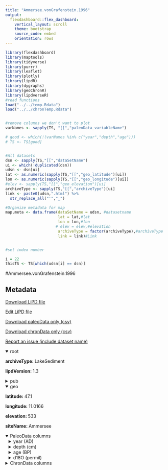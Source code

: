 ```yaml
---
title: "Ammersee.vonGrafenstein.1996"
output: 
  flexdashboard::flex_dashboard:
    vertical_layout: scroll
    theme: bootstrap
    source_code: embed
    orientation: rows
---
```


```r
library(flexdashboard)
library(maptools)
library(tidyverse)
library(purrr)
library(leaflet)
library(plotly)
library(lipdR)
library(dygraphs)
library(geoChronR)
library(lipdverseR)
#read functions
load("../../temp.Rdata")
load("../../chronTemp.Rdata")


#remove columns we don't want to plot
varNames <- sapply(TS, "[[","paleoData_variableName")

# good <- which(!(varNames %in% c("year","depth","age")))
# TS <- TS[good]


#All datasets
dsn <- sapply(TS,"[[","dataSetName")
ui <- which(!duplicated(dsn))
udsn <- dsn[ui]
lat <- as.numeric(sapply(TS,"[[","geo_latitude")[ui])
lon <- as.numeric(sapply(TS,"[[","geo_longitude")[ui])
#elev <- sapply(TS,"[[","geo_elevation")[ui]
archiveType <- sapply(TS,"[[","archiveType")[ui]
link <- paste0(udsn,".html") %>% 
  str_replace_all("'","_")

#Organize metadata for map
map.meta <- data.frame(dataSetName = udsn, #datasetname
                       lat = lat,#lat
                       lon = lon,#lon
                      # elev = elev,#elevation
                       archiveType = factor(archiveType),#archiveType
                       link = link)#Link


#set index number

i = 22
thisTS <- TS[which(udsn[i] == dsn)]
```
#Ammersee.vonGrafenstein.1996

Metadata {.sidebar}
-------------------------------------
[Download LiPD file](Ammersee.vonGrafenstein.1996.lpd)
            

[Edit LiPD file](http://lipd.net/playground?source=http://lipdverse.org/globalHolocene/0_25_5/Ammersee.vonGrafenstein.1996.lpd)
            

[Download paleoData only (csv)](Ammersee.vonGrafenstein.1996.csv)
            

[Download chronData only (csv)](Ammersee.vonGrafenstein.1996-chron.csv)
            

[Report an issue (include dataset name)](https://github.com/nickmckay/LiPDverse/issues)

<details open style="margin-left: 0px">
<summary>root</summary>
<p style="margin-left: 0px"><strong>archiveType: </strong>LakeSediment
<p style="margin-left: 0px"><strong>lipdVersion: </strong>1.3
</details>
<details>
<summary>pub</summary>
<details style="margin-left: 10px">
<summary>pub1</summary>
<p style="margin-left: 10px"><strong>author: </strong>list(list(name = "von Grafenstein, Ulrich"), list(name = "Erlenkeuser, Helmut"), list(name = "Mueller, Jens"), list(name = "Trimborn, Peter"), list(name = "Alefs, Joachim"))
<p style="margin-left: 10px"><strong>journal: </strong>Geochimica et Cosmochimica Acta
<p style="margin-left: 10px"><strong>volume: </strong>60
<p style="margin-left: 10px"><strong>pages: </strong>4025-4036
<p style="margin-left: 10px"><strong>title: </strong>A 200 year mid-European air temperature record preserved in lake sediments: An extension of the δ18Op-air temperature relation into the past
</details>
<details style="margin-left: 10px">
<summary>pub2</summary>
<p style="margin-left: 10px"><strong>author: </strong>list(list(name = NA))
</details>
</details>
<details open style="margin-left: 0px">
<summary>geo</summary>
<p style="margin-left: 0px"><strong>latitude: </strong>47.1
<p style="margin-left: 0px"><strong>longitude: </strong>11.0166
<p style="margin-left: 0px"><strong>elevation: </strong>533
<p style="margin-left: 0px"><strong>siteName: </strong>Ammersee
</details>
<details open>
<summary>PaleoData columns</summary>
<details style="margin-left: 10px">
<summary>year (AD)</summary>
<p style="margin-left: 10px"><strong>TSid: </strong>MATe1bac2fad0
<p style="margin-left: 10px"><strong>variableName: </strong>year
<p style="margin-left: 10px"><strong>units: </strong>AD
<p style="margin-left: 10px"><strong>description: </strong>Year AD
</details>
<details style="margin-left: 10px">
<summary>depth (cm)</summary>
<p style="margin-left: 10px"><strong>TSid: </strong>MAT887ebe2143
<p style="margin-left: 10px"><strong>variableName: </strong>depth
<p style="margin-left: 10px"><strong>units: </strong>cm
<p style="margin-left: 10px"><strong>description: </strong>depth
</details>
<details style="margin-left: 10px">
<summary>age (BP)</summary>
<p style="margin-left: 10px"><strong>TSid: </strong>WEBfc08b8a1
<p style="margin-left: 10px"><strong>variableName: </strong>age
<p style="margin-left: 10px"><strong>units: </strong>BP
</details>
<details style="margin-left: 10px">
<summary>d18O (permil)</summary>
<p style="margin-left: 10px"><strong>TSid: </strong>LS96VOAM01
<p style="margin-left: 10px"><strong>variableName: </strong>d18O
<p style="margin-left: 10px"><strong>units: </strong>permil
<p style="margin-left: 10px"><strong>description: </strong>carbonate
<p style="margin-left: 10px"><strong>useInGlobalTemperatureAnalysis: </strong>TRUE
<details>
<summary>interpretation</summary>
<details style="margin-left: 20px">
<summary>1</summary>
<p style="margin-left: 20px"><strong>basis: </strong>the response of d180L to the temperature controlled variations in d18Op will be characteristic for each lake and, therefore, must be evaluated by hydrological investigations for any lake used for paleoclimatic reconstructions...d18OL of Lake Ammersee proved to be sensitive to mean air temperature variations with periods higher than 10 years and amplitudes larger than 0.3 Kelvin.
<p style="margin-left: 20px"><strong>direction: </strong>positive
<p style="margin-left: 20px"><strong>scope: </strong>climate
<p style="margin-left: 20px"><strong>variable: </strong>T
<p style="margin-left: 20px"><strong>variableDetail: </strong>air@surface
</details>
<details style="margin-left: 20px">
<summary>2</summary>
<p style="margin-left: 20px"><strong>basis: </strong>monitoring of lake and inflow waters
<p style="margin-left: 20px"><strong>coefficient: </strong>NA
<p style="margin-left: 20px"><strong>direction: </strong>positive
<p style="margin-left: 20px"><strong>equilibriumEvidence: </strong>see above
<p style="margin-left: 20px"><strong>fraction: </strong>NA
<p style="margin-left: 20px"><strong>inferredMaterial: </strong>lake water
<p style="margin-left: 20px"><strong>integrationTime: </strong>2.7
<p style="margin-left: 20px"><strong>integrationTimeBasis: </strong>lake residence time claculations
<p style="margin-left: 20px"><strong>integrationTimeUnits: </strong>Years
<p style="margin-left: 20px"><strong>rank: </strong>1
<p style="margin-left: 20px"><strong>scope: </strong>isotope
<p style="margin-left: 20px"><strong>variable: </strong>P_isotope
</details>
<details style="margin-left: 20px">
<summary>3</summary>
<p style="margin-left: 20px"><strong>coefficient: </strong>NA
<p style="margin-left: 20px"><strong>equilibriumEvidence: </strong>see above
<p style="margin-left: 20px"><strong>fraction: </strong>NA
<p style="margin-left: 20px"><strong>inferredMaterial: </strong>lake water
<p style="margin-left: 20px"><strong>integrationTime: </strong>2.7
<p style="margin-left: 20px"><strong>integrationTimeBasis: </strong>lake residence time claculations
<p style="margin-left: 20px"><strong>integrationTimeUnits: </strong>Years
<p style="margin-left: 20px"><strong>rank: </strong>NA
<p style="margin-left: 20px"><strong>scope: </strong>isotope
</details>
<details style="margin-left: 20px">
<summary>4</summary>
<p style="margin-left: 20px"><strong>coefficient: </strong>NA
<p style="margin-left: 20px"><strong>equilibriumEvidence: </strong>see above
<p style="margin-left: 20px"><strong>fraction: </strong>NA
<p style="margin-left: 20px"><strong>inferredMaterial: </strong>lake water
<p style="margin-left: 20px"><strong>integrationTime: </strong>2.7
<p style="margin-left: 20px"><strong>integrationTimeBasis: </strong>lake residence time claculations
<p style="margin-left: 20px"><strong>integrationTimeUnits: </strong>Years
<p style="margin-left: 20px"><strong>rank: </strong>NA
<p style="margin-left: 20px"><strong>scope: </strong>isotope
</details>
</details>
</details>
<details>
<summary>ChronData columns</summary>
<details style="margin-left: 10px">
<summary>depth (cm)</summary>
<p style="margin-left: 10px"><strong>TSid: </strong>chron1
<p style="margin-left: 10px"><strong>variableName: </strong>depth
<p style="margin-left: 10px"><strong>units: </strong>cm
<p style="margin-left: 10px"><strong>description: </strong>midpoint depth
</details>
<details style="margin-left: 10px">
<summary>age (yr BP)</summary>
<p style="margin-left: 10px"><strong>TSid: </strong>chron15
<p style="margin-left: 10px"><strong>variableName: </strong>age
<p style="margin-left: 10px"><strong>units: </strong>yr BP
<p style="margin-left: 10px"><strong>description: </strong>years before 1950 (calibrated age, or ages that dont need calibration)
</details>
<details style="margin-left: 10px">
<summary>age14C (yr14C BP)</summary>
<p style="margin-left: 10px"><strong>TSid: </strong>chron2
<p style="margin-left: 10px"><strong>variableName: </strong>age14C
<p style="margin-left: 10px"><strong>units: </strong>yr14C BP
<p style="margin-left: 10px"><strong>description: </strong>14C years before 1950
</details>
<details style="margin-left: 10px">
<summary>age14Cuncertainty (yr14C BP)</summary>
<p style="margin-left: 10px"><strong>TSid: </strong>chron3
<p style="margin-left: 10px"><strong>variableName: </strong>age14Cuncertainty
<p style="margin-left: 10px"><strong>units: </strong>yr14C BP
<p style="margin-left: 10px"><strong>description: </strong>14C years uncertainty
</details>
<details style="margin-left: 10px">
<summary>fractionModern (unitless)</summary>
<p style="margin-left: 10px"><strong>TSid: </strong>chron4
<p style="margin-left: 10px"><strong>variableName: </strong>fractionModern
<p style="margin-left: 10px"><strong>units: </strong>unitless
<p style="margin-left: 10px"><strong>description: </strong>fraction of modern 14C activity
</details>
<details style="margin-left: 10px">
<summary>fractionModernUncertainty (unitless)</summary>
<p style="margin-left: 10px"><strong>TSid: </strong>chron5
<p style="margin-left: 10px"><strong>variableName: </strong>fractionModernUncertainty
<p style="margin-left: 10px"><strong>units: </strong>unitless
<p style="margin-left: 10px"><strong>description: </strong>fraction of modern 14C activity uncertainty
</details>
<details style="margin-left: 10px">
<summary>delta13C (permil)</summary>
<p style="margin-left: 10px"><strong>TSid: </strong>chron6
<p style="margin-left: 10px"><strong>variableName: </strong>delta13C
<p style="margin-left: 10px"><strong>units: </strong>permil
<p style="margin-left: 10px"><strong>description: </strong>delta13C of material analyzed for 14C
</details>
<details style="margin-left: 10px">
<summary>delta13Cuncertainty (permil)</summary>
<p style="margin-left: 10px"><strong>TSid: </strong>chron7
<p style="margin-left: 10px"><strong>variableName: </strong>delta13Cuncertainty
<p style="margin-left: 10px"><strong>units: </strong>permil
<p style="margin-left: 10px"><strong>description: </strong>delta13C uncertainty
</details>
<details style="margin-left: 10px">
<summary>thickness (cm)</summary>
<p style="margin-left: 10px"><strong>TSid: </strong>chron8
<p style="margin-left: 10px"><strong>variableName: </strong>thickness
<p style="margin-left: 10px"><strong>units: </strong>cm
<p style="margin-left: 10px"><strong>description: </strong>thickness of sample (along depth axis)
</details>
<details style="margin-left: 10px">
<summary>labID (unitless)</summary>
<p style="margin-left: 10px"><strong>TSid: </strong>chron9
<p style="margin-left: 10px"><strong>variableName: </strong>labID
<p style="margin-left: 10px"><strong>units: </strong>unitless
<p style="margin-left: 10px"><strong>description: </strong>laboratory ID from radiocarbon facility
</details>
<details style="margin-left: 10px">
<summary>materialDated (unitless)</summary>
<p style="margin-left: 10px"><strong>TSid: </strong>chron10
<p style="margin-left: 10px"><strong>variableName: </strong>materialDated
<p style="margin-left: 10px"><strong>units: </strong>unitless
<p style="margin-left: 10px"><strong>description: </strong>material analyzed
</details>
<details style="margin-left: 10px">
<summary>activity (Bq g1)</summary>
<p style="margin-left: 10px"><strong>TSid: </strong>chron11
<p style="margin-left: 10px"><strong>variableName: </strong>activity
<p style="margin-left: 10px"><strong>units: </strong>Bq g1
<p style="margin-left: 10px"><strong>description: </strong>210Pb, 239+240Pu or 137Cs activity
</details>
<details style="margin-left: 10px">
<summary>activityUncertainty (Bq g1)</summary>
<p style="margin-left: 10px"><strong>TSid: </strong>chron12
<p style="margin-left: 10px"><strong>variableName: </strong>activityUncertainty
<p style="margin-left: 10px"><strong>units: </strong>Bq g1
<p style="margin-left: 10px"><strong>description: </strong>210Pb, 239+240Pu or 137Cs activity uncertainty
</details>
<details style="margin-left: 10px">
<summary>supportedActivity (unitless)</summary>
<p style="margin-left: 10px"><strong>TSid: </strong>chron13
<p style="margin-left: 10px"><strong>variableName: </strong>supportedActivity
<p style="margin-left: 10px"><strong>units: </strong>unitless
<p style="margin-left: 10px"><strong>description: </strong>Y if supported 210Pb activity, N if unsupported 210Pb activity
</details>
<details style="margin-left: 10px">
<summary>x210PbModel (unitless)</summary>
<p style="margin-left: 10px"><strong>TSid: </strong>chron14
<p style="margin-left: 10px"><strong>variableName: </strong>x210PbModel
<p style="margin-left: 10px"><strong>units: </strong>unitless
<p style="margin-left: 10px"><strong>description: </strong>model used to convert 210Pb activity to age (e.g., constant rate of supply)
</details>
<details style="margin-left: 10px">
<summary>ageUncertainty (yr BP)</summary>
<p style="margin-left: 10px"><strong>TSid: </strong>chron16
<p style="margin-left: 10px"><strong>variableName: </strong>ageUncertainty
<p style="margin-left: 10px"><strong>units: </strong>yr BP
<p style="margin-left: 10px"><strong>description: </strong>uncertainty in age
</details>
<details style="margin-left: 10px">
<summary>reservoirAge14C (yr14C BP)</summary>
<p style="margin-left: 10px"><strong>TSid: </strong>chron17
<p style="margin-left: 10px"><strong>variableName: </strong>reservoirAge14C
<p style="margin-left: 10px"><strong>units: </strong>yr14C BP
<p style="margin-left: 10px"><strong>description: </strong>14C reservoir age
</details>
<details style="margin-left: 10px">
<summary>reservoirAge14CUncertainty (yr14C BP)</summary>
<p style="margin-left: 10px"><strong>TSid: </strong>chron18
<p style="margin-left: 10px"><strong>variableName: </strong>reservoirAge14CUncertainty
<p style="margin-left: 10px"><strong>units: </strong>yr14C BP
<p style="margin-left: 10px"><strong>description: </strong>14C reservoir age uncertainty
</details>
<details style="margin-left: 10px">
<summary>useInAgeModel (unitless)</summary>
<p style="margin-left: 10px"><strong>TSid: </strong>chron19
<p style="margin-left: 10px"><strong>variableName: </strong>useInAgeModel
<p style="margin-left: 10px"><strong>units: </strong>unitless
<p style="margin-left: 10px"><strong>description: </strong>was this date used in the age modelpermil
</details>

Row {.tabset .tabset-fade}
-----------------------------------------------------------------------

### Sitemap

```r
  map.meta.split <- split(map.meta, map.meta$archiveType)


factpal <- colorFactor("Paired",map.meta$archiveType)
buff <- 15
l <- leaflet() %>% 
  addTiles() %>% 
  fitBounds(map.meta$lon[i]-buff,map.meta$lat[i]-buff,map.meta$lon[i]+buff,map.meta$lat[i]+buff)
  

  
  
names(map.meta.split) %>%
  purrr::walk( function(df) {
    l <<- l %>%
      addMarkers(data=map.meta.split[[df]],
                 lng=~lon, lat=~lat,
                 label=~as.character(archiveType),
                 popup=~paste(str_c('Dataset: <a href="',link,'">',dataSetName,'</a>'),
                                 # str_c("Elevation: ",elev),
                                  str_c("Archive Type: ",archiveType),
                                  sep = "<br>"),
                 group = df,
                 clusterOptions = markerClusterOptions(removeOutsideVisibleBounds = F),
                 labelOptions = labelOptions(noHide = F,
                                             direction = 'auto'))
  })

l %>%
  addLayersControl(position = "bottomleft",
    overlayGroups = names(map.meta.split),
    options = layersControlOptions(collapsed = FALSE,
                                   opacity = 0.8)
  )
```

### Search the LiPDverse (Beta! doesn't work well yet)
```r
#Add google search bar
htmltools::includeHTML("../../googleSearchChunk.html")
```


Row {.tabset .tabset-fade}
-----------------------------------------------------------------------

### d18O (permil)
```r
plotCol(thisTS,ind = 1)
```

Row {.tabset .tabset-fade}
-----------------------------------------------------------------------

### depth (cm)
```r
plotCol(chronTS,ind = 1)
```

### age (yr BP)
```r
plotCol(chronTS,ind = 15)
```

### age14C (yr14C BP)
```r
plotCol(chronTS,ind = 2)
```

### age14Cuncertainty (yr14C BP)
```r
plotCol(chronTS,ind = 3)
```

### fractionModern (unitless)
```r
plotCol(chronTS,ind = 4)
```

### fractionModernUncertainty (unitless)
```r
plotCol(chronTS,ind = 5)
```

### delta13C (permil)
```r
plotCol(chronTS,ind = 6)
```

### delta13Cuncertainty (permil)
```r
plotCol(chronTS,ind = 7)
```

### thickness (cm)
```r
plotCol(chronTS,ind = 8)
```

### labID (unitless)
```r
plotCol(chronTS,ind = 9)
```

### materialDated (unitless)
```r
plotCol(chronTS,ind = 10)
```

### activity (Bq g1)
```r
plotCol(chronTS,ind = 11)
```

### activityUncertainty (Bq g1)
```r
plotCol(chronTS,ind = 12)
```

### supportedActivity (unitless)
```r
plotCol(chronTS,ind = 13)
```

### x210PbModel (unitless)
```r
plotCol(chronTS,ind = 14)
```

### ageUncertainty (yr BP)
```r
plotCol(chronTS,ind = 16)
```

### reservoirAge14C (yr14C BP)
```r
plotCol(chronTS,ind = 17)
```

### reservoirAge14CUncertainty (yr14C BP)
```r
plotCol(chronTS,ind = 18)
```

### useInAgeModel (unitless)
```r
plotCol(chronTS,ind = 19)
```
